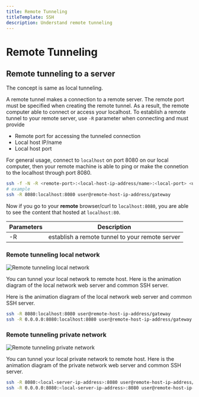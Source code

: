 ```yaml
---
title: Remote Tunneling
titleTemplate: SSH
description: Understand remote tunneling
---
```



# Remote Tunneling

## Remote tunneling to a server

<Callout type="info" emoji="ℹ️">
  The concept is same as local tunneling.
</Callout>

A remote tunnel makes a connection to a remote server. The remote port must be specified when creating the remote tunnel. As a result, the remote computer able to connect or access your localhost. To establish a remote tunnel to your remote server, use `-R` parameter when connecting and must provide

- Remote port for accessing the tunneled connection
- Local host IP/name
- Local host port

For general usage, connect to `localhost` on port 8080 on our local computer, then your remote machine is able to ping or make the connetion to the localhost through port 8080.

```bash
ssh -f -N -R <remote-port>:<local-host-ip-address/name>:<local-port> <username>@<remote-host-ip-address/name/gateway>
# example
ssh -R 8080:localhost:8080 user@remote-host-ip-address/gateway
```

Now if you go to your **remote** browser/curl to `localhost:8080`, you are able to see the content that hosted at `localhost:80`.

| Parameters | Description                                     |
| ---------- | ----------------------------------------------- |
| -R         | establish a remote tunnel to your remote server |

### Remote tunneling local network

![Remote tunneling local network](/docs/ssh/remote_tunneling_local_network.gif)

You can tunnel your local network to remote host. Here is the animation diagram of the local network web server and common SSH server.

Here is the animation diagram of the local network web server and common SSH server.

```bash
ssh -R 8080:localhost:8080 user@remote-host-ip-address/gateway
ssh -R 0.0.0.0:8080:localhost:8080 user@remote-host-ip-address/gateway
```

### Remote tunneling private network

![Remote tunneling private network](/docs/ssh/remote_tunneling_private_network.gif)

You can tunnel your local private network to remote host. Here is the animation diagram of the private network web server and common SSH server.

```bash
ssh -R 8080:<local-server-ip-address>:8080 user@remote-host-ip-address/gateway
ssh -R 0.0.0.0:8080:<local-server-ip-address>:8080 user@remote-host-ip-address/gateway
```

<Comments />